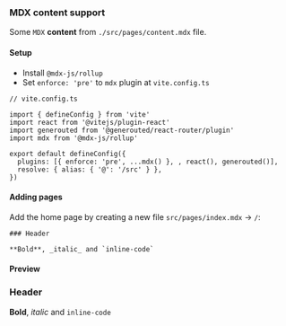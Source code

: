### MDX content support

Some `MDX` **content** from `./src/pages/content.mdx` file.

#### Setup

- Install `@mdx-js/rollup`
- Set `enforce: 'pre'` to `mdx` plugin at `vite.config.ts`

```tsx
// vite.config.ts

import { defineConfig } from 'vite'
import react from '@vitejs/plugin-react'
import generouted from '@generouted/react-router/plugin'
import mdx from '@mdx-js/rollup'

export default defineConfig({
  plugins: [{ enforce: 'pre', ...mdx() }, , react(), generouted()],
  resolve: { alias: { '@': '/src' } },
})
```

#### Adding pages

Add the home page by creating a new file `src/pages/index.mdx` → `/`:

```mdx
### Header

**Bold**, _italic_ and `inline-code`
```

#### Preview

### Header

**Bold**, _italic_ and `inline-code`

